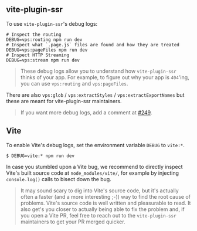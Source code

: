## vite-plugin-ssr

To use `vite-plugin-ssr`'s debug logs:

```shell
# Inspect the routing
DEBUG=vps:routing npm run dev
# Inspect what `.page.js` files are found and how they are treated
DEBUG=vps:pageFiles npm run dev
# Inspect HTTP Streaming
DEBUG=vps:stream npm run dev
```

> These debug logs allow you to understand how `vite-plugin-ssr` thinks of your app. For example, to figure out why your app is `404`'ing, you can use `vps:routing` and `vps:pageFiles`.

There are also `vps:glob` / `vps:extractStyles` / `vps:extractExportNames` but these are meant for vite-plugin-ssr maintainers.

> If you want more debug logs, add a comment at [#249](https://github.com/brillout/vite-plugin-ssr/issues/249).

## Vite

To enable Vite's debug logs, set the environment variable `DEBUG` to `vite:*`.

```shell
$ DEBUG=vite:* npm run dev
```

In case you stumbled upon a Vite bug, we recommend to directly inspect Vite's built source code at `node_modules/vite/`, for example by injecting `console.log()` calls to bisect down the bug.

> It may sound scary to dig into Vite's source code, but it's actually often a faster (and a more interesting ;-)) way to find the root cause of problems. Vite's source code is well written and pleasurable to read. It also get's you closer to actually being able to fix the problem and, if you open a Vite PR, feel free to reach out to the `vite-plugin-ssr` maintainers to get your PR merged quicker.
